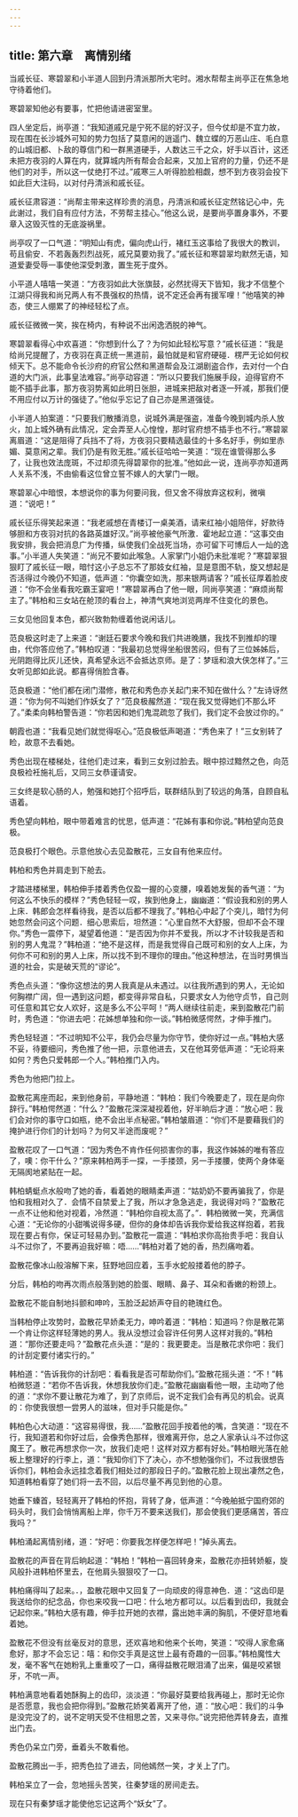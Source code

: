 ```yaml
---
---
---
```

title: 第六章　离情别绪
---



当戚长征、寒碧翠和小半道人回到丹清派那所大宅时。湘水帮帮主尚亭正在焦急地守待着他们。

寒碧翠知他必有要事，忙把他请进密室里。

四人坐定后，尚亭道：“我知道戚兄是宁死不屈的好汉子，但今仗却是不宜力故，现在围在长沙城外可知的势力包括了莫意闲的逍遥门、魏立蝶的万恶山庄、毛白意的山城旧都、卜敌的尊信门和一群黑道硬手，人数达三千之众，好手以百计，这还未把方夜羽的人算在内，就算城内所有帮会合起来，又加上官府的力量，仍还不是他们的对手，所以这一仗绝打不过。”戚寒三人听得脸脸相觑，想不到方夜羽会投下如此巨大注码，以对付丹清派和戚长征。

戚长征肃容道：“尚帮主带来这样珍贵的消息，丹清派和戚长征定然铭记心中，先此谢过，我们自有应付方法，不劳帮主挂心。”他这么说，是要尚亭置身事外，不要章入这毁灭性的无底漩祸里。

尚亭叹了一口气道：“明知山有虎，偏向虎山行，褚红玉这事给了我很大的教训，苟且偷安．不若轰轰烈烈战死，戚兄莫要劝我了。”戚长征和寒碧翠均默然无语，知道爱妻受辱一事使他深受刺激，置生死于度外。

小平道人嘻嘻一笑道：“方夜羽如此大张旗鼓，必然扰得天下皆知，我才不信整个江湖只得我和尚兄两人有不畏强权的热情，说不定还会再有援军哩！”他嘻笑的神态，使三人绷累了的神经轻松了点。

戚长征微微一笑，挨在椅内，有种说不出闲逸洒脱的神气。

寒碧翠看得心中欢喜道：“你想到什么了？为何如此轻松写意？”戚长征道：“我是给尚兄提醒了，方夜羽在真正统一黑道前，最怕就是和官府硬碰．楞严无论如何权倾天下。总不能命令长沙府的府官公然和黑道帮会及江湖剧盗合作，去对付一个白道的大门派，此事皇法难容。”尚亭动容道：“所以只要我们施展手段，迫得官府不能不插手此事，那方夜羽势离如此明日张胆，进城来把敌对者逐一歼减，那我们便不用应付以万计的强徒了。”他似乎忘记了自己亦是黑道强徒。

小半道人拍案道：“只要我们散播消息，说城外满是强盗，准备今晚到城内杀人放火，加上城外确有此情况，定会弄至人心惶惶，那时官府想不插手也不行。”寒碧翠离眉道：“这是阻得了兵挡不了将，方夜羽只要精选最佳的十多名好手，例如里赤媚、莫意闲之辈。我们仍是有败无胜。”戚长征哈哈一笑道：“现在谁管得那么多了，让我也效法庞斑，不过却须先得碧翠你的批准。”他如此一说，连尚亭亦知道两人关系不浅，不由偷看这位曾立誓不嫁人的大掌门一眼。

寒碧翠心中暗恨，本想说你的事为何要问我，但又舍不得放弃这权利，微嗔道：“说吧！”

戚长征乐得笑起来道：“我老戚想在青楼订一桌美酒，请来红袖小姐陪伴，好款待够胆和方夜羽对抗的各路英雄好汉。”尚亭被他豪气所激．霍地起立道：“这事交由我安排，我会把消息广为传播，纵使我们全战死当场，亦可留下可博后人一灿的逸事。”小半道人失笑道：“尚兄不要如此喉急。人家掌门小姐仍未批准呢？”寒碧翠狠狠盯了戚长征一眼，暗忖这小子总忘不了那妓女红袖，显是意图不轨，旋又想起是否活得过今晚仍不知道，低声道：“你囊空如洗，那来银两请客？”戚长征厚着脸皮道：“你不会坐看我吃霸王宴吧！”寒碧翠再白了他一眼，同尚亭笑道：“麻烦尚帮主了。”韩柏和三女站在舱顶的看台上，神清气爽地浏览两岸不住变化的景色。

三女见他回复本色，都兴致勃勃缠着他说闲话儿。

范良极这时走了上来道：“谢廷石要求今晚和我们共进晚膳，我找不到推却的理由，代你答应他了。”韩柏叹道：“我最初总觉得坐船很苦闷，但有了三位姊姊后，光阴跑得比灰儿还快，真希望永远不会抵达京师。是了：梦瑶和浪大侠怎样了。”三女听见郎如此说。都喜得俏脸含春。

范良极道：“他们都在闭门潜修，散花和秀色亦关起门来不知在做什么？”左诗讶然道：“你为何不叫她们作妖女了？”范良极赧然道：“现在我又觉得她们不那么坏了。”柔柔向韩柏警告道：“你若因和她们鬼混疏忽了我们，我们定不会放过你的。”

朝霞也道：“我看见她们就觉得呕心。”范良极低声喝道：“秀色来了！”三女别转了睑，故意不去看她。

秀色出现在楼梯处，往他们走过来，看到三女别过脸去。眼中掠过黯然之色，向范良极裣衽施礼后，又同三女恭谨请安。

三女终是软心肠的人，勉强和她打个招呼后，联群结队到了较远的角落，自顾自私语着。

秀色望向韩柏，眼中带着难言的忧思，低声道：“花姊有事和你说。”韩柏望向范良极。

范良极打个眼色。示意他放心去见盈散花，三女自有他来应付。

韩柏和秀色并肩走到下舱去。

才踏进楼梯里，韩柏伸手搂着秀色仅盈一握的心变腰，嗅着她发鬓的香气道：“为何这么不快乐的模样？”秀色轻轻一叹，挨到他身上，幽幽道：“假设我和别的男人上床．韩郎会怎样看待我，是否以后都不理我了。”韩柏心中起了个突儿，暗忖为何她忽然会问这个问题．细心思索后，坦然道：“心里自然不大舒服，但却不会不理你。”秀色一震停下，凝望着他道：“是否因为你并不爱我，所以才不计较我是否和别的男人鬼混？”韩柏道：“绝不是这样，而是我觉得自己既可和别的女人上床，为何你不可和别的男人上床，所以找不到不理你的理由。”他这种想法，在当时男惧当道的社会，实是破天荒的“谬论”。

秀色点头道：“像你这想法的男人我真是从未遇过。以往我所遇到的男人，无论如何胸襟广阔，但一遇到这问题，都变得非常自私，只要求女人为他守贞节，自己则可任意和其它女人欢好，这是多么不公平呵！”两人继续往前走，来到盈散花门前时，秀色道：“你进去吧：花姊想单独和你一谈。”韩柏微感愕然，才伸手推门。

秀色轻轻道：“不过明知不公平，我仍会尽量为你守节，使你好过一点。”韩柏大感不妥，待要细问，秀色推了他一把，示意他进去，又在他耳旁低声道：“无论将来如何？秀色只爱韩郎一个人。”韩柏推门入内。

秀色为他把门拉上。

盈散花离座而起，来到他身前，平静地道：“韩柏：我们今晚要走了，现在是向你辞行。”韩柏愕然道：“什么？”盈散花深深凝视着他，好半晌后才道：“放心吧：我们会对你的事守口如瓶，绝不会出半点秘密。”韩柏皱眉道：“你们不是要藉我们的掩护进行你们的计划吗？为何又半途而废呢？”

盈散花叹了一口气道：“因为秀色不肯作任何损害你的事，我这作姊姊的唯有答应了，噢：你干什么？”原来韩柏两手一探，一手搂颈，另一手搂腰，使两个身体毫无隔阂地紧贴在一起。

韩柏蜻蜓点水般吻了她的香，看着她的眼睛柔声道：“姑奶奶不要再骗我了，你是怕和我相对久了．会情不自禁爱上了我，所以才急急逃走，我说得对吗？”盈散花一点不让他和他对视着，冷然道：“韩柏你自视太高了。”．韩柏微微一笑，充满信心道：“无论你的小甜嘴说得多硬，但你的身体却告诉我你爱给我这样抱着，若我现在要占有你，保证可轻易办到。”盈散花一震道：“韩柏求你高抬贵手吧：我自认斗不过你了，不要再迫我好嘛：唔……”韩柏对着了她的香，热烈痛吻着。

盈散花像冰山般溶解下来，狂野地回应着，玉手水蛇般搂着他的脖子。

分后，韩柏的吻再次雨点般落到她的脸蛋、眼睛、鼻子、耳朵和香嫩的粉颈上。

盈散花不能自制地抖颤和呻吟，玉脸泛起娇声夺目的艳瑰红色。

当韩柏停止攻势时，盈散花早娇柔无力，呻吟着道：“韩柏：知道吗？你是散花第一个肯让你这样轻薄她的男人。我从没想过会容许任何男人这样对我的。”韩柏道：“那你还要走吗？”盈散花点头道：“是的：我更要走。当是散花求你吧：我们的计刮定要付诸实行的。”

韩柏道：“告诉我你的计刮吧：看看我是否可帮助你们。”盈散花摇头道：“不！”韩柏微怒道：“若你不告诉我，休想我放你们走。”盈散花幽幽看他一眼，主动吻了他的道：“求你不要让散花为难了，到了京师后，说不定我们会有再见的机会。说真的：你使我很想一尝男人的滋味，但对手只能是你。”

韩柏色心大动道：“这容易得很，我……”盈散花回手按着他的嘴，含笑道：“现在不行，我知道若和你好过后，会像秀色那样，很难离开你，总之人家承认斗不过你这魔王了。散花再想求你一次，放我们走吧！这样对双方都有好处。”韩柏眼光落在舱板上整理好的行李上，道：“我知你们下了决心，亦不想勉强你们，不过我很想告诉你们，韩柏会永远挂念着我们相处过的那段日子的。”盈散花脸上现出凄然之色，知道韩柏看穿了她们将一去不回，以后尽量不再见到他的心意。

她垂下螓首，轻轻离开了韩柏的怀抱，背转了身，低声道：“今晚舶抵宁国府郊的码头时，我们会悄悄离船上岸，你千万不要来送我们，那会使我们更感痛苦，答应我吗？”

韩柏涌起离情别绪，道：“好吧：你要我怎样便怎样吧！”掉头离去。

盈散花的声音在背后晌起道：“韩柏！”韩柏一喜回转身来，盈散花亦扭转娇躯，旋风般扑进韩柏怀里去，在他肩头狠狠咬了一口。

韩柏痛得叫了起来。．，盈散花眼中又回复了一向顽皮的得意神色．道：“这齿印是我送给你的纪念品，你也来咬我一口吧：什么地方都可以。以后看到齿印，我就会记起你来。”韩柏大感有趣，伸手拉开她的衣襟，露出她丰满的胸肌，不便好意地看着她。

盈散花不但没有丝毫反对的意思，还欢喜地和他来个长吻，笑道：“咬得人家愈痛愈好，那才不会忘记：嘻：和你交手真是这世上最有奇趣的一回事。”韩柏魔性大发，毫不客气在她粉乳上重重咬了一口，痛得益散花眼泪涌了出来，偏是咬紧银牙，不吭一声。

韩柏满意地看着她酥胸上的齿印，淡淡道：“你最好莫要给我再碰上，那时无论你是否愿意，我也会把你得到。”盈散花娇笑着离开了他，道：“放心吧：我们的斗争是没完没了的，说不定明天受不住相思之苦，又来寻你。”说完把他弄转身去，直推出门去。

秀色仍呆立门旁，垂着头不敢看他。

盈散花腾出一手，把秀色拉了进去，同他嫣然一笑，才关上了门。

韩柏呆立了一会，忽地摇头苦笑，往秦梦瑶的房间走去。

现在只有秦梦瑶才能使他忘记这两个“妖女”了。